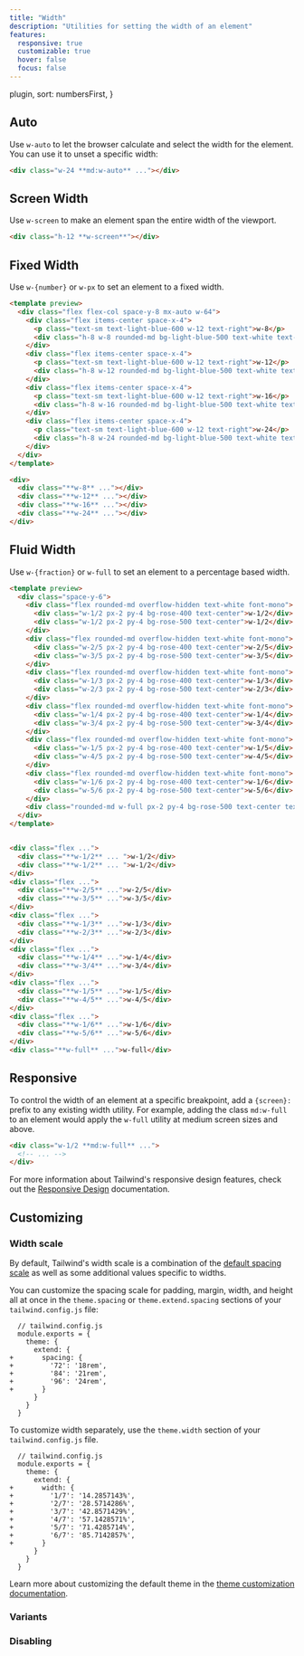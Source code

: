 ```yaml
---
title: "Width"
description: "Utilities for setting the width of an element"
features:
  responsive: true
  customizable: true
  hover: false
  focus: false
---
```



  plugin,
  sort: numbersFirst,
}

## Auto

Use `w-auto` to let the browser calculate and select the width for the element. You can use it to unset a specific width:

```html
<div class="w-24 **md:w-auto** ..."></div>
```

## Screen Width

Use `w-screen` to make an element span the entire width of the viewport.

```html
<div class="h-12 **w-screen**"></div>
```

## Fixed Width

Use `w-{number}` or `w-px` to set an element to a fixed width.


```html lightBlue
<template preview>
  <div class="flex flex-col space-y-8 mx-auto w-64">
    <div class="flex items-center space-x-4">
      <p class="text-sm text-light-blue-600 w-12 text-right">w-8</p>
      <div class="h-8 w-8 rounded-md bg-light-blue-500 text-white text-2xl font-extrabold"></div>
    </div>
    <div class="flex items-center space-x-4">
      <p class="text-sm text-light-blue-600 w-12 text-right">w-12</p>
      <div class="h-8 w-12 rounded-md bg-light-blue-500 text-white text-2xl font-extrabold"></div>
    </div>
    <div class="flex items-center space-x-4">
      <p class="text-sm text-light-blue-600 w-12 text-right">w-16</p>
      <div class="h-8 w-16 rounded-md bg-light-blue-500 text-white text-2xl font-extrabold"></div>
    </div>
    <div class="flex items-center space-x-4">
      <p class="text-sm text-light-blue-600 w-12 text-right">w-24</p>
      <div class="h-8 w-24 rounded-md bg-light-blue-500 text-white text-2xl font-extrabold"></div>
    </div>
  </div>
</template>

<div>
  <div class="**w-8** ..."></div>
  <div class="**w-12** ..."></div>
  <div class="**w-16** ..."></div>
  <div class="**w-24** ..."></div>
</div>
```

## Fluid Width

Use `w-{fraction}` or `w-full` to set an element to a percentage based width.

```html rose
<template preview>
  <div class="space-y-6">
    <div class="flex rounded-md overflow-hidden text-white font-mono">
      <div class="w-1/2 px-2 py-4 bg-rose-400 text-center">w-1/2</div>
      <div class="w-1/2 px-2 py-4 bg-rose-500 text-center">w-1/2</div>
    </div>
    <div class="flex rounded-md overflow-hidden text-white font-mono">
      <div class="w-2/5 px-2 py-4 bg-rose-400 text-center">w-2/5</div>
      <div class="w-3/5 px-2 py-4 bg-rose-500 text-center">w-3/5</div>
    </div>
    <div class="flex rounded-md overflow-hidden text-white font-mono">
      <div class="w-1/3 px-2 py-4 bg-rose-400 text-center">w-1/3</div>
      <div class="w-2/3 px-2 py-4 bg-rose-500 text-center">w-2/3</div>
    </div>
    <div class="flex rounded-md overflow-hidden text-white font-mono">
      <div class="w-1/4 px-2 py-4 bg-rose-400 text-center">w-1/4</div>
      <div class="w-3/4 px-2 py-4 bg-rose-500 text-center">w-3/4</div>
    </div>
    <div class="flex rounded-md overflow-hidden text-white font-mono">
      <div class="w-1/5 px-2 py-4 bg-rose-400 text-center">w-1/5</div>
      <div class="w-4/5 px-2 py-4 bg-rose-500 text-center">w-4/5</div>
    </div>
    <div class="flex rounded-md overflow-hidden text-white font-mono">
      <div class="w-1/6 px-2 py-4 bg-rose-400 text-center">w-1/6</div>
      <div class="w-5/6 px-2 py-4 bg-rose-500 text-center">w-5/6</div>
    </div>
    <div class="rounded-md w-full px-2 py-4 bg-rose-500 text-center text-white font-mono">w-full</div>
  </div>
</template>


<div class="flex ...">
  <div class="**w-1/2** ... ">w-1/2</div>
  <div class="**w-1/2** ... ">w-1/2</div>
</div>
<div class="flex ...">
  <div class="**w-2/5** ...">w-2/5</div>
  <div class="**w-3/5** ...">w-3/5</div>
</div>
<div class="flex ...">
  <div class="**w-1/3** ...">w-1/3</div>
  <div class="**w-2/3** ...">w-2/3</div>
</div>
<div class="flex ...">
  <div class="**w-1/4** ...">w-1/4</div>
  <div class="**w-3/4** ...">w-3/4</div>
</div>
<div class="flex ...">
  <div class="**w-1/5** ...">w-1/5</div>
  <div class="**w-4/5** ...">w-4/5</div>
</div>
<div class="flex ...">
  <div class="**w-1/6** ...">w-1/6</div>
  <div class="**w-5/6** ...">w-5/6</div>
</div>
<div class="**w-full** ...">w-full</div>
```

## Responsive

To control the width of an element at a specific breakpoint, add a `{screen}:` prefix to any existing width utility. For example, adding the class `md:w-full` to an element would apply the `w-full` utility at medium screen sizes and above.

```html
<div class="w-1/2 **md:w-full** ...">
  <!-- ... -->
</div>
```

For more information about Tailwind's responsive design features, check out the [Responsive Design](/docs/responsive-design) documentation.

## Customizing

### Width scale

By default, Tailwind's width scale is a combination of the [default spacing scale](/docs/customizing-spacing#default-spacing-scale) as well as some additional values specific to widths.

You can customize the spacing scale for padding, margin, width, and height all at once in the `theme.spacing` or `theme.extend.spacing` sections of your `tailwind.config.js` file:

```diff-js
  // tailwind.config.js
  module.exports = {
    theme: {
      extend: {
+       spacing: {
+         '72': '18rem',
+         '84': '21rem',
+         '96': '24rem',
+       }
      }
    }
  }
```

To customize width separately, use the `theme.width` section of your `tailwind.config.js` file.

```diff-js
  // tailwind.config.js
  module.exports = {
    theme: {
      extend: {
+       width: {
+         '1/7': '14.2857143%',
+         '2/7': '28.5714286%',
+         '3/7': '42.8571429%',
+         '4/7': '57.1428571%',
+         '5/7': '71.4285714%',
+         '6/7': '85.7142857%',
+       }
      }
    }
  }
```

Learn more about customizing the default theme in the [theme customization documentation](/docs/theme#customizing-the-default-theme).

### Variants

<Variants plugin="width" />

### Disabling

<Disabling plugin="width" />
